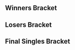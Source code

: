 {{SetGame|melee}}<!--
-->{{DISPLAYTITLE: Apollo IV: Singles Bracket}}{{Tabs static
|name1=Overview |link1=Apollo/4
|name2=Singles Pools |link2=Apollo/4/Singles Pools
|name3=Singles Bracket |link3=Apollo/4/Singles Bracket
|name4=Doubles Bracket |link4=Apollo/4/Doubles Bracket
|This=3
}}
==Winners Bracket==
{{16DEWBracketA2
|tourneylink=Apollo/4
|tourneyname=Apollo IV
|column-width=210

<!-- Ro16 -->
|r1m1p1=Delby17 |r1m1p1flag=us |r1m1p1score=2
|r1m1p2=dudutsai |r1m1p2flag=us |r1m1p2score=0
|r1m1win=1

|r1m2p1=Zealous5000 |r1m2p1flag=us |r1m2p1score=2
|r1m2p2=G$ |r1m2p2flag=us |r1m2p2score=0
|r1m2win=1
|r1m2p1char1=marth |r1m2p2char1=fox |r1m2p1stock1=1 |r1m2p2stock1=0 |r1m2win1=1 |r1m2stage1=Battlefield
|r1m2p1char2=marth |r1m2p2char2=falco |r1m2p1stock2=1 |r1m2p2stock2=0 |r1m2win2=1 |r1m2stage2=Battlefield
|r1m2date=April 8, 2017
|r1m2details={{BracketMatchDetails|reddit=|comment=|vod=https://youtu.be/hsQGg9NDReQ}}

|r1m3p1=Captain Smuckers |r1m3p1flag=us |r1m3p1score=2
|r1m3p2=NY Joey |r1m3p2flag=us |r1m3p2score=1
|r1m3win=1

|r1m4p1=Jflex |r1m4p1flag=us |r1m4p1score=2
|r1m4p2=Green Ranger |r1m4p2flag=us |r1m4p2score=1
|r1m4win=1

|r1m5p1=dizzkidboogie |r1m5p1flag=us |r1m5p1score=2
|r1m5p2=Hax |r1m5p2flag=us |r1m5p2score=0
|r1m5win=1
|r1m5p1char1=ic |r1m5p2char1=fox |r1m5p1stock1=2 |r1m5p2stock1=0 |r1m5win1=1 |r1m5stage1=Dream Land
|r1m5p1char2=ic |r1m5p2char2=fox |r1m5p1stock2=3 |r1m5p2stock2=0 |r1m5win2=1 |r1m5stage2=Yoshi's Story
|r1m5date=April 8, 2017
|r1m5details={{BracketMatchDetails|reddit=|comment=|vod=https://youtu.be/KkhH947gA-A}}

|r1m6p1=Zanguzen |r1m6p1flag=us |r1m6p1score=1
|r1m6p2=mayb |r1m6p2flag=us |r1m6p2score=2
|r1m6win=2

|r1m7p1=DJ Nintendo |r1m7p1flag=us |r1m7p1score=1
|r1m7p2=Ryan_K |r1m7p2flag=us |r1m7p2score=2
|r1m7win=2

|r1m8p1=Ryobeat |r1m8p1flag=us |r1m8p1score=2
|r1m8p2=Beerman |r1m8p2flag=us |r1m8p2score=0
|r1m8win=1

<!-- QUARTERFINALS -->
|r2m1p1=Delby17 |r2m1p1flag=us |r2m1p1score=1
|r2m1p2=Zealous5000 |r2m1p2flag=us |r2m1p2score=2
|r2m1win=2
|r2m1p1char1=falco |r2m1p2char1=marth |r2m1p1stock1=0 |r2m1p2stock1=3 |r2m1win1=2 |r2m1stage1=Battlefield
|r2m1p1char2=falco |r2m1p2char2=marth |r2m1p1stock2=2 |r2m1p2stock2=0 |r2m1win2=1 |r2m1stage2=Pokémon Stadium
|r2m1p1char3=falco |r2m1p2char3=marth |r2m1p1stock3=0 |r2m1p2stock3=2 |r2m1win3=2 |r2m1stage3=Fountain of Dreams
|r2m1date=April 8, 2017
|r2m1details={{BracketMatchDetails|reddit=|comment=|vod=https://youtu.be/wG-pd2d8f9M}}

|r2m2p1=Captain Smuckers |r2m2p1flag=us |r2m2p1score=2
|r2m2p2=Jflex |r2m2p2flag=us |r2m2p2score=1
|r2m2win=1

|r2m3p1=dizzkidboogie |r2m3p1flag=us |r2m3p1score=2
|r2m3p2=mayb |r2m3p2flag=us |r2m3p2score=0
|r2m3win=1

|r2m4p1=Ryan_K |r2m4p1flag=us |r2m4p1score=2
|r2m4p2=Ryobeat |r2m4p2flag=us |r2m4p2score=1
|r2m4win=1
|r2m4p1char1=falco |r2m4p2char1=peach |r2m4p1stock1=1 |r2m4p2stock1=0 |r2m4win1=1 |r2m4stage1=Battlefield
|r2m4p1char2=falco |r2m4p2char2=peach |r2m4p1stock2=0 |r2m4p2stock2=1 |r2m4win2=2 |r2m4stage2=Dream Land
|r2m4p1char3=falco |r2m4p2char3=peach |r2m4p1stock3=1 |r2m4p2stock3=0 |r2m4win3=1 |r2m4stage3=Pokémon Stadium
|r2m4date=April 8, 2017
|r2m4details={{BracketMatchDetails|reddit=|comment=|vod=https://youtu.be/LELKf3gi8pY}}

<!-- SEMIFINALS -->
|r3m1p1=Zealous5000 |r3m1p1flag=us |r3m1p1score=3
|r3m1p2=Captain Smuckers |r3m1p2flag=us |r3m1p2score=1
|r3m1win=1
|r3m1p1char1=marth |r3m1p2char1=cf |r3m1p1stock1=1 |r3m1p2stock1=0 |r3m1win1=1 |r3m1stage1=Battlefield
|r3m1p1char2=marth |r3m1p2char2=cf |r3m1p1stock2=0 |r3m1p2stock2=2 |r3m1win2=2 |r3m1stage2=Dream Land
|r3m1p1char3=marth |r3m1p2char3=cf |r3m1p1stock3=2 |r3m1p2stock3=0 |r3m1win3=1 |r3m1stage3=Yoshi's Story
|r3m1p1char4=marth |r3m1p2char4=cf |r3m1p1stock4=1 |r3m1p2stock4=0 |r3m1win4=1 |r3m1stage4=Final Destination
|r3m1date=April 8, 2017
|r3m1details={{BracketMatchDetails|reddit=|comment=|vod=https://youtu.be/s8Jk9RD9-Ac}}

|r3m2p1=dizzkidboogie |r3m2p1flag=us |r3m2p1score=3
|r3m2p2=Ryan_K |r3m2p2flag=us |r3m2p2score=0
|r3m2win=1
|r3m2p1char1=ic |r3m2p2char1=falco |r3m2p1stock1=1 |r3m2p2stock1=0 |r3m2win1=1 |r3m2stage1=Fountain of Dreams
|r3m2p1char2=ic |r3m2p2char2=falco |r3m2p1stock2=1 |r3m2p2stock2=0 |r3m2win2=1 |r3m2stage2=Battlefield
|r3m2p1char3=ic |r3m2p2char3=falco |r3m2p1stock3=2 |r3m2p2stock3=0 |r3m2win3=1 |r3m2stage3=Yoshi's Story
|r3m2date=April 8, 2017
|r3m2details={{BracketMatchDetails|reddit=|comment=|vod=https://youtu.be/0RujDgjc3PA}}
}}

==Losers Bracket==
{{32DELBracketSmwA
|tourneylink=Apollo/4
|tourneyname=Apollo IV
|l1placement=25-32
|l2placement=17-24
|l3placement=13-16
|l4placement=9-12
|l5placement=7-8
|l6placement=5-6
|column-width=150

|l1m1p1=Atomsk |l1m1p1flag=us |l1m1p1score=2 |l1m1win=1
|l1m1p2=SB Chuuper |l1m1p2flag=us |l1m1p2score=0
|l1m2p1=Nation |l1m2p1flag=us |l1m2p1score=1 |l1m2win=2
|l1m2p2=BIG KID |l1m2p2flag=us |l1m2p2score=2
|l1m3p1=jwalker |l1m3p1flag=us |l1m3p1score=1 |l1m3win=2
|l1m3p2=JoJo |l1m3p2flag=us |l1m3p2score=2
|l1m4p1=Thx |l1m4p1flag=us |l1m4p1score=0 |l1m4win=2
|l1m4p2=TheSWOOPER |l1m4p2flag=us |l1m4p2score=2
|l1m5p1=Colbol |l1m5p1flag=us |l1m5p1score=2 |l1m5win=1
|l1m5p2=Walz |l1m5p2flag=us |l1m5p2score=0
|l1m6p1=Rog |l1m6p1flag=us |l1m6p1score=2 |l1m6win=1
|l1m6p2=Kmac |l1m6p2flag=us |l1m6p2score=0
|l1m7p1=Sammo |l1m7p1flag=do |l1m7p1score=0 |l1m7win=2
|l1m7p2=Just Jason |l1m7p2flag=us |l1m7p2score=2
|l1m8p1=nerd |l1m8p1flag=us |l1m8p1score=2 |l1m8win=1
|l1m8p2=Son2 |l1m8p2flag=us |l1m8p2score=0

|l2m1p1=Beerman |l2m1p1flag=us |l2m1p1score=0 |l2m1win=2
|l2m1p2=Atomsk |l2m1p2flag=us |l2m1p2score=2
|l2m2p1=DJ Nintendo |l2m2p1flag=us |l2m2p1score=2 |l2m2win=1
|l2m2p2=BIG KID |l2m2p2flag=us |l2m2p2score=0
|l2m3p1=Zanguzen |l2m3p1flag=us |l2m3p1score=2 |l2m3win=1
|l2m3p2=JoJo |l2m3p2flag=us |l2m3p2score=0
|l2m4p1=Hax |l2m4p1flag=us |l2m4p1score=0 |l2m4win=2
|l2m4p2=TheSWOOPER |l2m4p2flag=us |l2m4p2score=2

|l2m5p1=Green Ranger |l2m5p1flag=us |l2m5p1score=0 |l2m5win=2
|l2m5p2=Colbol |l2m5p2flag=us |l2m5p2score=2
|l2m5p1char1=dk |l2m5p2char1=fox |l2m5p1stock1=0 |l2m5p2stock1=2 |l2m5win1=2 |l2m5stage1=Battlefield
|l2m5p1char2=dk |l2m5p2char2=fox |l2m5p1stock2=0 |l2m5p2stock2=2 |l2m5win2=2 |l2m5stage2=Battlefield
|l2m5date=April 8, 2017
|l2m5details={{BracketMatchDetails|reddit=|comment=|vod=https://youtu.be/WA-uEOGRo5M}}

|l2m6p1=NY Joey |l2m6p1flag=us |l2m6p1score=2 |l2m6win=1
|l2m6p2=Rog |l2m6p2flag=us |l2m6p2score=0
|l2m7p1=G$ |l2m7p1flag=us |l2m7p1score=0 |l2m7win=2
|l2m7p2=Just Jason |l2m7p2flag=us |l2m7p2score=2
|l2m8p1=dudutsai |l2m8p1flag=us |l2m8p1score=1 |l2m8win=2
|l2m8p2=nerd |l2m8p2flag=us |l2m8p2score=2

|l3m1p1=Atomsk |l3m1p1flag=us |l3m1p1score=0 |l3m1win=2
|l3m1p2=DJ Nintendo |l3m1p2flag=us |l3m1p2score=2
|l3m2p1=Zanguzen |l3m2p1flag=us |l3m2p1score=2 |l3m2win=1
|l3m2p2=TheSWOOPER |l3m2p2flag=us |l3m2p2score=1
|l3m3p1=Colbol |l3m3p1flag=us |l3m3p1score=2 |l3m3win=1
|l3m3p2=NY Joey |l3m3p2flag=us |l3m3p2score=0
|l3m4p1=Just Jason |l3m4p1flag=us |l3m4p1score=1 |l3m4win=2
|l3m4p2=nerd |l3m4p2flag=us |l3m4p2score=2

|l4m1p1=Jflex |l4m1p1flag=us |l4m1p1score=0 |l4m1win=2
|l4m1p2=DJ Nintendo |l4m1p2flag=us |l4m1p2score=2
|l4m2p1=Delby17 |l4m2p1flag=us |l4m2p1score=0 |l4m2win=2
|l4m2p2=Zanguzen |l4m2p2flag=us |l4m2p2score=2
|l4m3p1=Ryobeat |l4m3p1flag=us |l4m3p1score=1 |l4m3win=2
|l4m3p2=Colbol |l4m3p2flag=us |l4m3p2score=2
|l4m4p1=mayb |l4m4p1flag=us |l4m4p1score=2 |l4m4win=1
|l4m4p2=nerd |l4m4p2flag=us |l4m4p2score=0

|l5m1p1=DJ Nintendo |l5m1p1flag=us |l5m1p1score=2 |l5m1win=2
|l5m1p2=Zanguzen |l5m1p2flag=us |l5m1p2score=3

|l5m2p1=Colbol |l5m2p1flag=us |l5m2p1score=3 |l5m2win=1
|l5m2p2=mayb |l5m2p2flag=us |l5m2p2score=0
|l5m2p1char1=fox |l5m2p2char1=peach |l5m2p1stock1=2 |l5m2p2stock1=0 |l5m2win1=1 |l5m2stage1=Yoshi's Story
|l5m2p1char2=fox |l5m2p2char2=peach |l5m2p1stock2=4 |l5m2p2stock2=0 |l5m2win2=1 |l5m2stage2=Fountain of Dreams
|l5m2p1char3=fox |l5m2p2char3=peach |l5m2p1stock3=3 |l5m2p2stock3=0 |l5m2win3=1 |l5m2stage3=Fountain of Dreams
|l5m2date=April 8, 2017
|l5m2details={{BracketMatchDetails|reddit=|comment=|vod=https://youtu.be/yoApuAl0_OI}}

|l6m1p1=Ryan_K |l6m1p1flag=us |l6m1p1score=2 |l6m1win=2
|l6m1p2=Zanguzen |l6m1p2flag=us |l6m1p2score=3
|l6m1p1char1=falco |l6m1p2char1=falco |l6m1p1stock1=1 |l6m1p2stock1=0 |l6m1win1=1 |l6m1stage1=Battlefield
|l6m1p1char2=falco |l6m1p2char2=falco |l6m1p1stock2=0 |l6m1p2stock2=1 |l6m1win2=2 |l6m1stage2=Battlefield
|l6m1p1char3=falco |l6m1p2char3=falco |l6m1p1stock3=0 |l6m1p2stock3=3 |l6m1win3=2 |l6m1stage3=Final Destination
|l6m1p1char4=falco |l6m1p2char4=falco |l6m1p1stock4=1 |l6m1p2stock4=0 |l6m1win4=1 |l6m1stage4=Battlefield
|l6m1p1char5=falco |l6m1p2char5=falco |l6m1p1stock5=0 |l6m1p2stock5=2 |l6m1win5=2 |l6m1stage5=Battlefield
|l6m1date=April 8, 2017
|l6m1details={{BracketMatchDetails|reddit=|comment=|vod=https://youtu.be/p5G9N1U_KP4}}

|l6m2p1=Captain Smuckers |l6m2p1flag=us |l6m2p1score=1 |l6m2win=2
|l6m2p2=Colbol |l6m2p2flag=us |l6m2p2score=3
|l6m2p1char1=cf |l6m2p2char1=fox |l6m2p1stock1=0 |l6m2p2stock1=1 |l6m2win1=2 |l6m2stage1=Final Destination
|l6m2p1char2=cf |l6m2p2char2=fox |l6m2p1stock2=0 |l6m2p2stock2=2 |l6m2win2=2 |l6m2stage2=Battlefield
|l6m2p1char3=cf |l6m2p2char3=fox |l6m2p1stock3=1 |l6m2p2stock3=0 |l6m2win3=1 |l6m2stage3=Battlefield
|l6m2p1char4=cf |l6m2p2char4=fox |l6m2p1stock4=0 |l6m2p2stock4=3 |l6m2win4=2 |l6m2stage4=Fountain of Dreams
|l6m2date=April 8, 2017
|l6m2details={{BracketMatchDetails|reddit=|comment=|vod=https://youtu.be/9u2ISfzNc9I}}
}}
<onlyinclude>
==Final Singles Bracket==
{{DEFinalSmwBracket
|tourneylink=Apollo/4
|tourneyname=Apollo IV
|l1placement=4
|r2placement=3
|r3loserplacement=2
|r3winnerplacement=1
|export_score=true
|column-width=195
|column-width-finals=280

<!-- FROM WINNERS -->
|r1m1p1=Zealous5000 |r1m1p1flag=us |r1m1p1score=1
|r1m1p2=dizzkidboogie |r1m1p2flag=us |r1m1p2score=3
|r1m1win=2
|r1m1p1char1=marth |r1m1p2char1=ic |r1m1p1stock1=0 |r1m1p2stock1=3 |r1m1win1=2 |r1m1stage1=Battlefield
|r1m1p1char2=marth |r1m1p2char2=ic |r1m1p1stock2=0 |r1m1p2stock2=2 |r1m1win2=2 |r1m1stage2=Yoshi's Story
|r1m1p1char3=marth |r1m1p2char3=ic |r1m1p1stock3=2 |r1m1p2stock3=0 |r1m1win3=1 |r1m1stage3=Fountain of Dreams
|r1m1p1char4=marth |r1m1p2char4=ic |r1m1p1stock4=0 |r1m1p2stock4=3 |r1m1win4=2 |r1m1stage4=Final Destination
|r1m1date=April 8, 2017
|r1m1details={{BracketMatchDetails|reddit=|comment=|vod=https://youtu.be/8F8b9xxeWbk}}

<!-- FROM LOSERS -->
|l1m1p1=Zanguzen |l1m1p1flag=us |l1m1p1score=0
|l1m1p2=Colbol |l1m1p2flag=us |l1m1p2score=3
|l1m1win=2
|l1m1p1char1=falco |l1m1p2char1=fox |l1m1p1stock1=0 |l1m1p2stock1=3 |l1m1win1=2 |l1m1stage1=Battlefield
|l1m1p1char2=falco |l1m1p2char2=fox |l1m1p1stock2=0 |l1m1p2stock2=2 |l1m1win2=2 |l1m1stage2=Battlefield
|l1m1p1char3=falco |l1m1p2char3=fox |l1m1p1stock3=0 |l1m1p2stock3=1 |l1m1win3=2 |l1m1stage3=Battlefield
|l1m1date=April 8, 2017
|l1m1details={{BracketMatchDetails|reddit=|comment=|vod=https://youtu.be/YdjewSPfUfQ}}

<!-- LOSERS FINALS -->
|r2m1p1=Zealous5000 |r2m1p1flag=us |r2m1p1score=1
|r2m1p2=Colbol |r2m1p2flag=us |r2m1p2score=3
|r2m1win=2
|r2m1p1char1=marth |r2m1p2char1=fox |r2m1p1stock1=3 |r2m1p2stock1=0 |r2m1win1=1 |r2m1stage1=Battlefield
|r2m1p1char2=marth |r2m1p2char2=fox |r2m1p1stock2=0 |r2m1p2stock2=1 |r2m1win2=2 |r2m1stage2=Pokémon Stadium
|r2m1p1char3=marth |r2m1p2char3=fox |r2m1p1stock3=0 |r2m1p2stock3=4 |r2m1win3=2 |r2m1stage3=Final Destination
|r2m1p1char4=marth |r2m1p2char4=fox |r2m1p1stock4=0 |r2m1p2stock4=1 |r2m1win4=2 |r2m1stage4=Final Destination
|r2m1date=April 8, 2017
|r2m1details={{BracketMatchDetails|reddit=|comment=|vod=https://youtu.be/QyBYGnKXoqw}}

<!-- GRAND FINALS -->
|r3m1p1=dizzkidboogie |r3m1p1flag=us |r3m1p1score=2 |r3m2p1score=3
|r3m1p2=Colbol |r3m1p2flag=us |r3m1p2score=3 |r3m2p2score=2
|r3m1win=1
|r3m1p1char1=ic |r3m1p2char1=fox |r3m1p1stock1=0 |r3m1p2stock1=1 |r3m1win1=2 |r3m1stage1=Fountain of Dreams
|r3m1p1char2=ic |r3m1p2char2=fox |r3m1p1stock2=1 |r3m1p2stock2=0 |r3m1win2=1 |r3m1stage2=Final Destination
|r3m1p1char3=ic |r3m1p2char3=fox |r3m1p1stock3=0 |r3m1p2stock3=2 |r3m1win3=2 |r3m1stage3=Pokémon Stadium
|r3m1p1char4=ic |r3m1p2char4=fox |r3m1p1stock4=0 |r3m1p2stock4=1 |r3m1win4=2 |r3m1stage4=Dream Land

|r3m2p1char1=ic |r3m2p2char1=fox |r3m2p1stock1=0 |r3m2p2stock1=1 |r3m2win1=2 |r3m2stage1=Yoshi's Story
|r3m2p1char2=ic |r3m2p2char2=fox |r3m2p1stock2=1 |r3m2p2stock2=0 |r3m2win2=1 |r3m2stage2=Final Destination
|r3m2p1char3=ic |r3m2p2char3=fox |r3m2p1stock3=1 |r3m2p2stock3=0 |r3m2win3=1 |r3m2stage3=Pokémon Stadium
|r3m2p1char4=ic |r3m2p2char4=fox |r3m2p1stock4=0 |r3m2p2stock4=2 |r3m2win4=2 |r3m2stage4=Fountain of Dreams
|r3m2p1char5=ic |r3m2p2char5=fox |r3m2p1stock5=3 |r3m2p2stock5=0 |r3m2win5=1 |r3m2stage5=Battlefield
|r3m1date=April 8, 2017
|r3m1details={{BracketMatchDetails|reddit=|comment=|vod=https://youtu.be/VEZEUchOc_c}}
}}
</onlyinclude>
